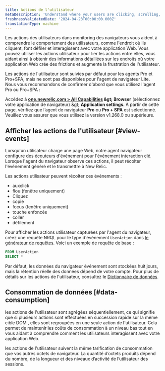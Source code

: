 ```yaml
---
title: Actions de l'utilisateur
metaDescription: 'Understand where your users are clicking, scrolling, and interacting with your web app using user actions in New Relic Browser.'
freshnessValidatedDate: '2024-04-23T00:00:00.000Z'
translationType: machine
---
```


Les actions des utilisateurs dans monitoring des navigateurs vous aident à comprendre le comportement des utilisateurs, comme l'endroit où ils cliquent, font défiler et interagissent avec votre application Web. Vous pouvez utiliser les actions utilisateur pour lier les actions entre elles, vous aidant ainsi à obtenir des informations détaillées sur les endroits où votre application Web crée des frictions et augmente la frustration de l'utilisateur.

Les actions de l'utilisateur sont suivies par défaut pour les agents Pro et Pro+SPA, mais ne sont pas disponibles pour l'agent de navigateur Lite. Nous vous recommandons de confirmer d'abord que vous utilisez l'agent Pro ou Pro+SPA :

Accédez à <DNT>**[one.newrelic.com &gt; All Capabilities](https://one.newrelic.com/all-capabilities) &amp;gt; Browser**</DNT> (sélectionnez votre application de navigateur) &amp;gt; <DNT>**Application settings**</DNT>. À partir de cette page, vérifiez que l’agent de navigateur <DNT>**Pro**</DNT> ou <DNT>**Pro + SPA**</DNT> est sélectionné. Veuillez vous assurer que vous utilisez la version v1.268.0 ou supérieure.

## Afficher les actions de l'utilisateur [#view-events]

Lorsqu'un utilisateur charge une page Web, notre agent navigateur configure des écouteurs d'événement pour l'événement interaction clé. Lorsque l'agent du navigateur observe ces actions, il peut récolter l'événement généré et le transmettre à New Relic.

Les actions utilisateur peuvent récolter ces événements :

* auxclick
* flou (fenêtre uniquement)
* Cliquez
* copie
* focus (fenêtre uniquement)
* touche enfoncée
* coller
* défilement

Pour afficher les actions utilisateur capturées par l'agent du navigateur, créez une requête NRQL pour le type d'événement `UserAction` dans [le générateur de requêtes](/docs/query-your-data/explore-query-data/query-builder/introduction-query-builder/). Voici un exemple de requête de base :

```sql
FROM UserAction 
SELECT *
```

Par défaut, les données du navigateur événement sont stockées huit jours, mais la rétention réelle des données dépend de votre compte. Pour plus de détails sur les actions de l'utilisateur, consultez le [Dictionnaire de données](/attribute-dictionary/).

## Consommation de données [#data-consumption]

les actions de l'utilisateur sont agrégées séquentiellement, ce qui signifie que si plusieurs actions sont effectuées en succession rapide sur la même cible DOM , elles sont regroupées en une seule action de l'utilisateur. Cela permet de maintenir les coûts de consommation à un niveau bas tout en vous aidant à comprendre comment les utilisateurs interagissent avec votre application Web.

les actions de l'utilisateur suivent la même tarification de consommation que vos autres octets de navigateur. La quantité d’octets produits dépend du nombre, de la longueur et des niveaux d’activité de l’utilisateur des sessions.